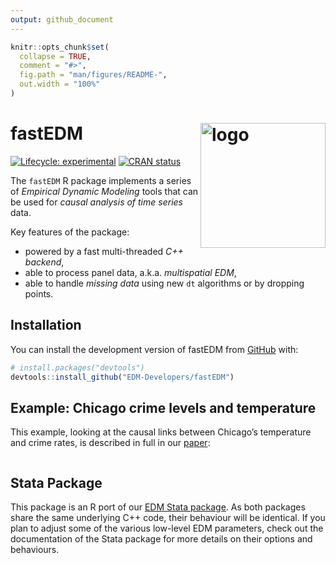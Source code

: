 ```yaml
---
output: github_document
---
```


<!-- README.md is generated from README.Rmd. Please edit that file -->

```r
knitr::opts_chunk$set(
  collapse = TRUE,
  comment = "#>",
  fig.path = "man/figures/README-",
  out.width = "100%"
)
```

# fastEDM <img src="man/figures/logo.png" align="right" height="200" alt="logo" />

<!-- badges: start -->
[![Lifecycle: experimental](https://img.shields.io/badge/lifecycle-experimental-orange.svg)](https://lifecycle.r-lib.org/articles/stages.html#experimental)
[![CRAN status](https://www.r-pkg.org/badges/version/fastEDM)](https://CRAN.R-project.org/package=fastEDM)
<!-- badges: end -->


The `fastEDM` R package implements a series of  _Empirical Dynamic Modeling_ tools that can be used for _causal analysis of time series_ data.

Key features of the package:

- powered by a fast multi-threaded _C++ backend_,
- able to process panel data, a.k.a. _multispatial EDM_,
- able to handle _missing data_ using new `dt` algorithms or by dropping points.


## Installation

You can install the development version of fastEDM from [GitHub](https://github.com/) with:

``` r
# install.packages("devtools")
devtools::install_github("EDM-Developers/fastEDM")
```

## Example: Chicago crime levels and temperature

This example, looking at the causal links between Chicago's temperature and crime rates, is described in full in our [paper](https://jinjingli.github.io/edm/edm-wp.pdf):

```r
```

## Stata Package

This package is an R port of our [EDM Stata package](https://edm-developers.github.io/EDM/).
As both packages share the same underlying C++ code, their behaviour will be identical.
If you plan to adjust some of the various low-level EDM parameters, check out the documentation of the Stata package for more details on their options and behaviours.

